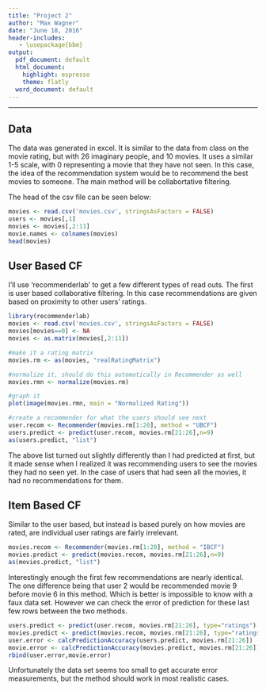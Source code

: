```yaml
---
title: "Project 2"
author: "Max Wagner"
date: "June 18, 2016"
header-includes:
   - \usepackage{bbm}
output:
  pdf_document: default
  html_document:
    highlight: espresso
    theme: flatly
  word_document: default
---
```

***

## Data

The data was generated in excel. It is similar to the data from class on the movie rating, but with 26 imaginary people, and 10 movies. It uses a similar 1-5 scale, with 0 representing a movie that they have not seen. In this case, the idea of the recommendation system would be to recommend the best movies to someone. The main method will be collabortative filtering.

The head of the csv file can be seen below:

```r
movies <- read.csv('movies.csv', stringsAsFactors = FALSE)
users <- movies[,1]
movies <- movies[,2:11]
movie.names <- colnames(movies)
head(movies)
```

## User Based CF

I'll use 'recommenderlab' to get a few different types of read outs. The first is user based collaborative filtering. In this case recommendations are given based on proximity to other users' ratings.

```r
library(recommenderlab)
movies <- read.csv('movies.csv', stringsAsFactors = FALSE)
movies[movies==0] <- NA
movies <- as.matrix(movies[,2:11])

#make it a rating matrix
movies.rm <- as(movies, "realRatingMatrix")

#normalize it, should do this automatically in Recommender as well
movies.rmn <- normalize(movies.rm)

#graph it
plot(image(movies.rmn, main = "Normalized Rating"))

#create a recommender for what the users should see next
user.recom <- Recommender(movies.rm[1:20], method = "UBCF")
users.predict <- predict(user.recom, movies.rm[21:26],n=9)
as(users.predict, "list")
```

The above list turned out slightly differently than I had predicted at first, but it made sense when I realized it was recommending users to see the movies they had no seen yet. In the case of users that had seen all the movies, it had no recommendations for them.

## Item Based CF

Similar to the user based, but instead is based purely on how movies are rated, are individual user ratings are fairly irrelevant. 

```r
movies.recom <- Recommender(movies.rm[1:20], method = "IBCF")
movies.predict <- predict(movies.recom, movies.rm[21:26],n=9)
as(movies.predict, "list")
```

Interestingly enough the first few recommendations are nearly identical. The one difference being that user 2 would be recommended movie 9 before movie 6 in this method. Which is better is impossible to know with a faux data set. However we can check the error of prediction for these last few rows between the two methods.

```r
users.predict <- predict(user.recom, movies.rm[21:26], type="ratings")
movies.predict <- predict(movies.recom, movies.rm[21:26], type="ratings")
user.error <- calcPredictionAccuracy(users.predict, movies.rm[21:26])
movie.error <- calcPredictionAccuracy(movies.predict, movies.rm[21:26])
rbind(user.error,movie.error)
```

Unfortunately the data set seems too small to get accurate error measurements, but the method should work in most realistic cases.